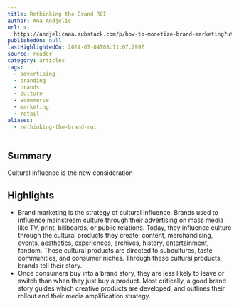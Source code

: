 ```yaml
---
title: Rethinking the Brand ROI
author: Ana Andjelic
url: >-
  https://andjelicaaa.substack.com/p/how-to-monetize-brand-marketing?utm_source=post-email-title&publication_id=18831&post_id=143506697&utm_campaign=email-post-title&isFreemail=false&r=og9hp&triedRedirect=true&utm_medium=email
publishedOn: null
lastHighlightedOn: 2024-07-04T08:11:07.299Z
source: reader
category: articles
tags:
  - advertising
  - branding
  - brands
  - culture
  - ecommerce
  - marketing
  - retail
aliases:
  - rethinking-the-brand-roi
---
```

## Summary

Cultural influence is the new consideration

## Highlights
- Brand marketing is the strategy of cultural influence. Brands used to influence mainstream culture through their advertising on mass media like TV, print, billboards, or public relations. Today, they influence culture through the cultural products they create: content, merchandising, events, aesthetics, experiences, archives, history, entertainment, fandom. These cultural products are directed to subcultures, taste communities, and consumer niches. Through these cultural products, brands tell their story.
- Once consumers buy into a brand story, they are less likely to leave or switch than when they just buy a product. Most critically, a good brand story guides which creative products are developed, and outlines their rollout and their media amplification strategy.
